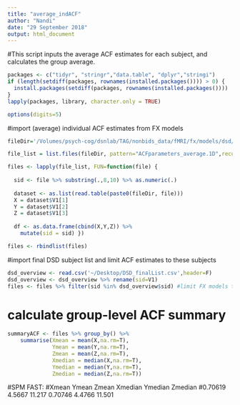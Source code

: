 ```yaml
---
title: "average_indACF"
author: "Nandi"
date: "29 September 2018"
output: html_document
---
```

#This script inputs the average ACF estimates for each subject, and calculates the group average.

```r
packages <- c("tidyr", "stringr","data.table", "dplyr","stringi")
if (length(setdiff(packages, rownames(installed.packages()))) > 0) {
  install.packages(setdiff(packages, rownames(installed.packages())))  
}
lapply(packages, library, character.only = TRUE)

options(digits=5)
```

#import (average) individual ACF estimates from FX models
```r
fileDir='/Volumes/psych-cog/dsnlab/TAG/nonbids_data/fMRI/fx/models/dsd/wave1/pmod/MLmotion_FAST_RT/threshold/'

file_list = list.files(fileDir, pattern="ACFparameters_average.1D",recursive=T)

files <- lapply(file_list, FUN=function(file) {
  
  sid <- file %>% substring(.,8,10) %>% as.numeric(.)
    
  dataset <- as.list(read.table(paste0(fileDir, file)))
  X = dataset$V1[1]
  Y = dataset$V1[2]
  Z = dataset$V1[3]
  
  df <- as.data.frame(cbind(X,Y,Z)) %>% 
    mutate(sid = sid) }) 

files <- rbindlist(files)
```

#import final DSD subject list and limit ACF estimates to these subjects 
```r
dsd_overview <- read.csv('~/Desktop/DSD_finalList.csv',header=F)
dsd_overview <- dsd_overview %>% rename(sid=V1)
files <- files %>% filter(sid %in% dsd_overview$sid) #limit FX models to final dsd list (i.e. excluding those with bad motion)
```

# calculate group-level ACF summary
```r
summaryACF <- files %>% group_by() %>%
    summarise(Xmean = mean(X,na.rm=T),
              Ymean = mean(Y,na.rm=T),
              Zmean = mean(Z,na.rm=T),
              Xmedian = median(X,na.rm=T),
              Ymedian = median(Y,na.rm=T),
              Zmedian = median(Z,na.rm=T))
```

#SPM FAST: 
#Xmean	Ymean	Zmean	Xmedian	Ymedian	Zmedian
#0.70619  4.5667	11.217	0.70746	4.4766	11.501
